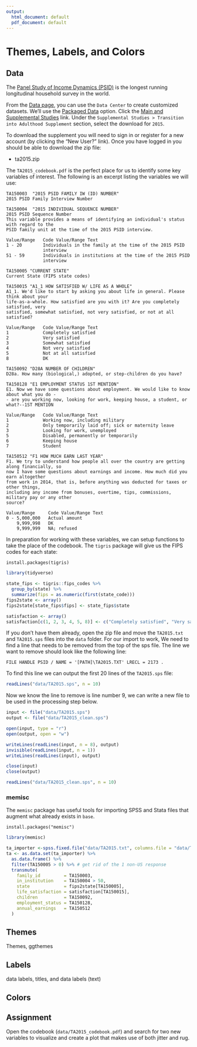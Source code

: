```yaml
---
output:
  html_document: default
  pdf_document: default
---
```


# Themes, Labels, and Colors {#themes-labels-colors}

## Data

The [Panel Study of Income Dynamics (PSID)](https://psidonline.isr.umich.edu) is the 
longest running longitudinal household survey in the world.

From the [Data page](https://simba.isr.umich.edu/data/data.aspx), you can use the `Data Center`
to create customized datasets. We'll use the 
[Packaged Data](https://simba.isr.umich.edu/data/PackagedData.aspx) option. Click the 
[Main and Supplemental Studies](https://simba.isr.umich.edu/Zips/ZipMain.aspx) link. Under 
the `Supplemental Studies > Transition into Adulthood Supplement` section, select the download
for `2015`.

To download the supplement you will need to sign in or register for a new account (by clicking the
"New User?" link). Once you have logged in you should be able to download the zip file:

* ta2015.zip

The `TA2015_codebook.pdf` is the perfect place for us to identify some key variables of interest.
The following is an excerpt listing the variables we will use:

```
TA150003  "2015 PSID FAMILY IW (ID) NUMBER"
2015 PSID Family Interview Number

TA150004  "2015 INDIVIDUAL SEQUENCE NUMBER"
2015 PSID Sequence Number
This variable provides a means of identifying an individual's status with regard to the
PSID family unit at the time of the 2015 PSID interview.

Value/Range   Code Value/Range Text
1 - 20        Individuals in the family at the time of the 2015 PSID
              interview
51 - 59       Individuals in institutions at the time of the 2015 PSID
              interview

TA150005 "CURRENT STATE"
Current State (FIPS state codes)

TA150015 "A1_1 HOW SATISFIED W/ LIFE AS A WHOLE"
A1_1. We'd like to start by asking you about life in general. Please think about your
life-as-a-whole. How satisfied are you with it? Are you completely satisfied, very
satisfied, somewhat satisfied, not very satisfied, or not at all satisfied?

Value/Range   Code Value/Range Text
1             Completely satisfied
2             Very satisfied
3             Somewhat satisfied
4             Not very satisfied
5             Not at all satisfied
8             DK

TA150092 "D28A NUMBER OF CHILDREN"
D28a. How many (biological,) adopted, or step-children do you have?

TA150128 "E1 EMPLOYMENT STATUS 1ST MENTION"
E1. Now we have some questions about employment. We would like to know about what you do -
- are you working now, looking for work, keeping house, a student, or what?--1ST MENTION

Value/Range   Code Value/Range Text
1             Working now, including military
2             Only temporarily laid off; sick or maternity leave
3             Looking for work, unemployed
5             Disabled, permanently or temporarily
6             Keeping house
7             Student

TA150512 "F1 HOW MUCH EARN LAST YEAR"
F1. We try to understand how people all over the country are getting along financially, so
now I have some questions about earnings and income. How much did you earn altogether
from work in 2014, that is, before anything was deducted for taxes or other things,
including any income from bonuses, overtime, tips, commissions, military pay or any other
source?

Value/Range     Code Value/Range Text
0 - 5,000,000   Actual amount
    9,999,998   DK
    9,999,999   NA; refused
```

In preparation for working with these variables, we can setup functions to take the place
of the codebook. The `tigris` package will give us the FIPS codes for each state:
```
install.packages(tigris)
```
```r
library(tidyverse)

state_fips <- tigris::fips_codes %>%
  group_by(state) %>%
  summarize(fips = as.numeric(first(state_code)))
fips2state <- array()
fips2state[state_fips$fips] <- state_fips$state

satisfaction <- array()
satisfaction[c(1, 2, 3, 4, 5, 8)] <- c("Completely satisfied", "Very satisfied", "Somewhat satisfied", "Not very satisfied", "Not at all satisfied", "DK")
```


If you don't have them already, open the zip file and move the `TA2015.txt` and `TA2015.sps` files 
into the `data` folder. For our import to work, We need to find a line that needs to be removed 
from the top of the sps file. The line we want to remove should look like the following line:

```
FILE HANDLE PSID / NAME = '[PATH]\TA2015.TXT' LRECL = 2173 .
```

To find this line we can output the first 20 lines of the `TA2015.sps` file:
```r
readLines("data/TA2015.sps", n = 10)
```

Now we know the line to remove is line number 9, we can write a new file to be
used in the processing step below.

```r
input <- file("data/TA2015.sps")
output <- file("data/TA2015_clean.sps")

open(input, type = "r")
open(output, open = "w")

writeLines(readLines(input, n = 8), output)
invisible(readLines(input, n = 1))
writeLines(readLines(input), output)

close(input)
close(output)

readLines("data/TA2015_clean.sps", n = 10)
```

### memisc

The `memisc` package has useful tools for importing SPSS and Stata files that augment what
already exists in `base`.

```
install.packages("memisc")
```

```r
library(memisc)

ta_importer <-spss.fixed.file("data/TA2015.txt", columns.file = "data/TA2015_clean.sps", varlab.file = "data/TA2015_clean.sps", to.lower = FALSE)
ta <- as.data.set(ta_importer) %>%
  as.data.frame() %>%
  filter(TA150005 > 0) %>% # get rid of the 1 non-US response
  transmute(
    family_id         = TA150003, 
    in_institution    = TA150004 > 50, 
    state             = fips2state[TA150005], 
    life_satisfaction = satisfaction[TA150015], 
    children          = TA150092, 
    employment_status = TA150128, 
    annual_earnings   = TA150512
  )
```


## Themes

Themes, ggthemes

## Labels

data labels, titles, and data labels (text)

## Colors


## Assignment

Open the codebook (`data/TA2015_codebook.pdf`) and search for two new variables to visualize and create a
plot that makes use of both jitter and rug.
